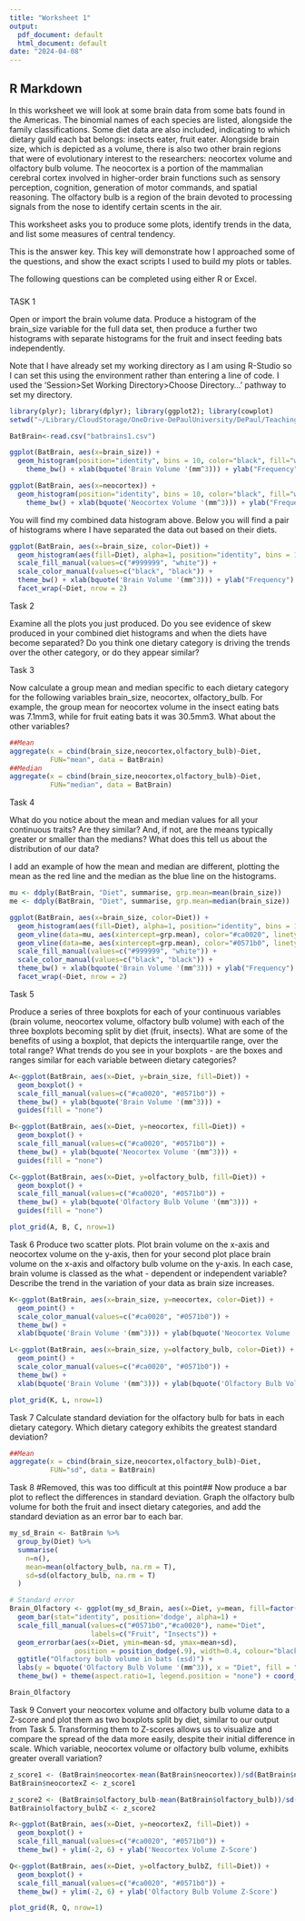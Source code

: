 ```yaml
---
title: "Worksheet 1"
output:
  pdf_document: default
  html_document: default
date: "2024-04-08"
---
```


## R Markdown

In this worksheet we will look at some brain data from some bats found in the Americas. The binomial names of each species are listed, alongside the family classifications. Some diet data are also included, indicating to which dietary guild each bat belongs: insects eater, fruit eater. Alongside brain size, which is depicted as a volume, there is also two other brain regions that were of evolutionary interest to the researchers: neocortex volume and olfactory bulb volume. The neocortex is a portion of the mammalian cerebral cortex involved in higher-order brain functions such as sensory perception, cognition, generation of motor commands, and spatial reasoning. The olfactory bulb is a region of the brain devoted to processing signals from the nose to identify certain scents in the air.


This worksheet asks you to produce some plots, identify trends in the data, and list some measures of central tendency.

This is the answer key. This key will demonstrate how I approached some of the questions, and show the exact scripts I used to build my plots or tables.

The following questions can be completed using either R or Excel. 

###

TASK 1

Open or import the brain volume data. Produce a histogram of the brain_size variable for the full data set, then produce a further two histograms with separate histograms for the fruit and insect feeding bats independently.

Note that I have already set my working directory as I am using R-Studio so I can set this using the environment rather than entering a line of code. I used the 'Session>Set Working Directory>Choose Directory...' pathway to set my directory.


```r
library(plyr); library(dplyr); library(ggplot2); library(cowplot)
setwd("~/Library/CloudStorage/OneDrive-DePaulUniversity/DePaul/Teaching/2024SQ/Conith/GitHub/BIO206_BIOSTATS/Worksheet_1")
```

```r
BatBrain<-read.csv("batbrains1.csv")

ggplot(BatBrain, aes(x=brain_size)) + 
  geom_histogram(position="identity", bins = 10, color="black", fill="white") +
    theme_bw() + xlab(bquote('Brain Volume '(mm^3))) + ylab("Frequency")

ggplot(BatBrain, aes(x=neocortex)) + 
  geom_histogram(position="identity", bins = 10, color="black", fill="white") +
    theme_bw() + xlab(bquote('Neocortex Volume '(mm^3))) + ylab("Frequency")

```


You will find my combined data histogram above. Below you will find a pair of histograms where I have separated the data out based on their diets.


```r
ggplot(BatBrain, aes(x=brain_size, color=Diet)) + 
  geom_histogram(aes(fill=Diet), alpha=1, position="identity", bins = 10) +
  scale_fill_manual(values=c("#999999", "white")) +
  scale_color_manual(values=c("black", "black")) +
  theme_bw() + xlab(bquote('Brain Volume '(mm^3))) + ylab("Frequency") +
  facet_wrap(~Diet, nrow = 2)
```

Task 2

Examine all the plots you just produced. Do you see evidence of skew produced in your combined diet histograms and when the diets have become separated? Do you think one dietary category is driving the trends over the other category, or do they appear similar?


Task 3

Now calculate a group mean and median specific to each dietary category for the following variables brain_size, neocortex, olfactory_bulb. For example, the group mean for neocortex volume in the insect eating bats was 7.1mm3, while for fruit eating bats it was 30.5mm3. What about the other variables?

```r
##Mean
aggregate(x = cbind(brain_size,neocortex,olfactory_bulb)~Diet,
          FUN="mean", data = BatBrain)
##Median
aggregate(x = cbind(brain_size,neocortex,olfactory_bulb)~Diet,
          FUN="median", data = BatBrain)
```
Task 4

What do you notice about the mean and median values for all your continuous traits? Are they similar? And, if not, are the means typically greater or smaller than the medians? What does this tell us about the distribution of our data?

I add an example of how the mean and median are different, plotting the mean as the red line and the median as the blue line on the histograms.

```r
mu <- ddply(BatBrain, "Diet", summarise, grp.mean=mean(brain_size))
me <- ddply(BatBrain, "Diet", summarise, grp.mean=median(brain_size))

ggplot(BatBrain, aes(x=brain_size, color=Diet)) + 
  geom_histogram(aes(fill=Diet), alpha=1, position="identity", bins = 10) +
  geom_vline(data=mu, aes(xintercept=grp.mean), color="#ca0020", linetype="dashed") +
  geom_vline(data=me, aes(xintercept=grp.mean), color="#0571b0", linetype="dashed") +
  scale_fill_manual(values=c("#999999", "white")) +
  scale_color_manual(values=c("black", "black")) +
  theme_bw() + xlab(bquote('Brain Volume '(mm^3))) + ylab("Frequency") +
  facet_wrap(~Diet, nrow = 2)

```

Task 5

Produce a series of three boxplots for each of your continuous variables (brain volume, neocortex volume, olfactory bulb volume) with each of the three boxplots becoming split by diet (fruit, insects). What are some of the benefits of using a boxplot, that depicts the interquartile range, over the total range? What trends do you see in your boxplots - are the boxes and ranges similar for each variable between dietary categories?

```r
A<-ggplot(BatBrain, aes(x=Diet, y=brain_size, fill=Diet)) + 
  geom_boxplot() +
  scale_fill_manual(values=c("#ca0020", "#0571b0")) +
  theme_bw() + ylab(bquote('Brain Volume '(mm^3))) +
  guides(fill = "none")

B<-ggplot(BatBrain, aes(x=Diet, y=neocortex, fill=Diet)) + 
  geom_boxplot() +
  scale_fill_manual(values=c("#ca0020", "#0571b0")) +
  theme_bw() + ylab(bquote('Neocortex Volume '(mm^3))) +
  guides(fill = "none")

C<-ggplot(BatBrain, aes(x=Diet, y=olfactory_bulb, fill=Diet)) + 
  geom_boxplot() +
  scale_fill_manual(values=c("#ca0020", "#0571b0")) +
  theme_bw() + ylab(bquote('Olfactory Bulb Volume '(mm^3))) +
  guides(fill = "none")

plot_grid(A, B, C, nrow=1)
```
Task 6
Produce two scatter plots. Plot brain volume on the x-axis and neocortex volume on the y-axis, then for your second plot place brain volume on the x-axis and olfactory bulb volume on the y-axis. In each case, brain volume is classed as the what - dependent or independent variable? Describe the trend in the variation of your data as brain size increases.

```r
K<-ggplot(BatBrain, aes(x=brain_size, y=neocortex, color=Diet)) + 
  geom_point() +
  scale_color_manual(values=c("#ca0020", "#0571b0")) +
  theme_bw() +
  xlab(bquote('Brain Volume '(mm^3))) + ylab(bquote('Neocortex Volume '(mm^3)))

L<-ggplot(BatBrain, aes(x=brain_size, y=olfactory_bulb, color=Diet)) + 
  geom_point() +
  scale_color_manual(values=c("#ca0020", "#0571b0")) +
  theme_bw() +
  xlab(bquote('Brain Volume '(mm^3))) + ylab(bquote('Olfactory Bulb Volume '(mm^3)))

plot_grid(K, L, nrow=1)
```

Task 7
Calculate standard deviation for the olfactory bulb for bats in each dietary category. Which dietary category exhibits the greatest standard deviation?

```r
##Mean
aggregate(x = cbind(brain_size,neocortex,olfactory_bulb)~Diet,
          FUN="sd", data = BatBrain)
```

Task 8 #Removed, this was too difficult at this point##
Now produce a bar plot to reflect the differences in standard deviation. Graph the olfactory bulb volume for both the fruit and insect dietary categories, and add the standard deviation as an error bar to each bar.

```r

my_sd_Brain <- BatBrain %>%
  group_by(Diet) %>%
  summarise( 
    n=n(),
    mean=mean(olfactory_bulb, na.rm = T),
    sd=sd(olfactory_bulb, na.rm = T)
  )

# Standard error
Brain_Olfactory <- ggplot(my_sd_Brain, aes(x=Diet, y=mean, fill=factor(Diet))) +
  geom_bar(stat="identity", position='dodge', alpha=1) +
  scale_fill_manual(values=c("#0571b0","#ca0020"), name="Diet",
                    labels=c("Fruit", "Insects")) +
  geom_errorbar(aes(x=Diet, ymin=mean-sd, ymax=mean+sd),
                position = position_dodge(.9), width=0.4, colour="black", alpha=1) +
  ggtitle("Olfactory bulb volume in bats (±sd)") +
  labs(y = bquote('Olfactory Bulb Volume '(mm^3)), x = "Diet", fill = "Diet") +
  theme_bw() + theme(aspect.ratio=1, legend.position = "none") + coord_fixed()

Brain_Olfactory


```

Task 9
Convert your neocortex volume and olfactory bulb volume data to a Z-score and plot them as two boxplots split by diet, similar to our output from Task 5. Transforming them to Z-scores allows us to visualize and compare the spread of the data more easily, despite their initial difference in scale. Which variable, neocortex volume or olfactory bulb volume, exhibits greater overall variation?

```r

z_score1 <- (BatBrain$neocortex-mean(BatBrain$neocortex))/sd(BatBrain$neocortex)
BatBrain$neocortexZ <- z_score1

z_score2 <- (BatBrain$olfactory_bulb-mean(BatBrain$olfactory_bulb))/sd(BatBrain$olfactory_bulb)
BatBrain$olfactory_bulbZ <- z_score2

R<-ggplot(BatBrain, aes(x=Diet, y=neocortexZ, fill=Diet)) + 
  geom_boxplot() +
  scale_fill_manual(values=c("#ca0020", "#0571b0")) +
  theme_bw() + ylim(-2, 6) + ylab('Neocortex Volume Z-Score')

Q<-ggplot(BatBrain, aes(x=Diet, y=olfactory_bulbZ, fill=Diet)) + 
  geom_boxplot() +
  scale_fill_manual(values=c("#ca0020", "#0571b0")) +
  theme_bw() + ylim(-2, 6) + ylab('Olfactory Bulb Volume Z-Score')

plot_grid(R, Q, nrow=1)
```

